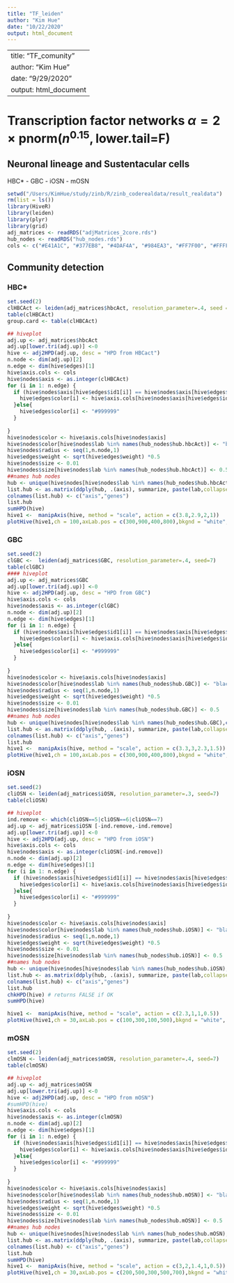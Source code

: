 ```yaml
---
title: "TF_leiden"
author: "Kim Hue"
date: "10/22/2020"
output: html_document
---
```


---
title: "TF_comunity" 
author: "Kim Hue"
date: "9/29/2020"
output: html_document
---

# Transcription factor networks $\alpha=2\times\text{pnorm}(n^{0.15},\text{lower.tail=F})$
## Neuronal lineage and Sustentacular cells

HBC* - GBC - iOSN - mOSN
```r
setwd("/Users/KimHue/study/zinb/R/zinb_coderealdata/result_realdata")
rm(list = ls())
library(HiveR)
library(leiden)
library(plyr)
library(grid)
adj_matrices <- readRDS("adjMatrices_2core.rds")
hub_nodes <- readRDS("hub_nodes.rds")
cols <- c("#E41A1C", "#377EB8", "#4DAF4A", "#984EA3", "#FF7F00", "#FFFF33", "#A65628", "#F781BF", "#999999")

```

## Community detection


### HBC*

```r
set.seed(2)
clHBCAct <- leiden(adj_matrices$hbcAct, resolution_parameter=.4, seed = 7)
table(clHBCAct)
group.card <- table(clHBCAct)

## hiveplot
adj.up <- adj_matrices$hbcAct
adj.up[lower.tri(adj.up)] <-0
hive <- adj2HPD(adj.up, desc = "HPD from HBCact")
n.node <- dim(adj.up)[2]
n.edge <- dim(hive$edges)[1]
hive$axis.cols <- cols
hive$nodes$axis <- as.integer(clHBCAct)
for (i in 1: n.edge) {
  if (hive$nodes$axis[hive$edges$id1[i]] == hive$nodes$axis[hive$edges$id2[i]]){
    hive$edges$color[i] <- hive$axis.cols[hive$nodes$axis[hive$edges$id1[i]]]
  }else{
    hive$edges$color[i] <- "#999999"
  }
 
}
hive$nodes$color <- hive$axis.cols[hive$nodes$axis]
hive$nodes$color[hive$nodes$lab %in% names(hub_nodes$hub.hbcAct)] <- "black"
hive$nodes$radius <- seq(1,n.node,1)
hive$edges$weight <- sqrt(hive$edges$weight) *0.5
hive$nodes$size <- 0.01
hive$nodes$size[hive$nodes$lab %in% names(hub_nodes$hub.hbcAct)] <- 0.5
##names hub nodes
hub <- unique(hive$nodes[hive$nodes$lab %in% names(hub_nodes$hub.hbcAct),c(2,3)])
list.hub <- as.matrix(ddply(hub, .(axis), summarize, paste(lab,collapse = ", ")))
colnames(list.hub) <- c("axis","genes")
list.hub
sumHPD(hive)
hive1 <-  manipAxis(hive, method = "scale", action = c(3.8,2.9,2,1))
plotHive(hive1,ch = 100,axLab.pos = c(300,900,400,800),bkgnd = "white", axLabs = c("Cell cycle", "Epigenetics","(Epithelial) cell differentiation","Cell cycle"),axLab.gpar = gpar(fontsize = 11,col=cols),anNode.gpar = gpar(col = "black"))
```

  
### GBC
  
```r
set.seed(2)
clGBC <-  leiden(adj_matrices$GBC, resolution_parameter=.4, seed=7)
table(clGBC)
#### hiveplot
adj.up <- adj_matrices$GBC
adj.up[lower.tri(adj.up)] <-0
hive <- adj2HPD(adj.up, desc = "HPD from GBC")
hive$axis.cols <- cols
hive$nodes$axis <- as.integer(clGBC)
n.node <- dim(adj.up)[2]
n.edge <- dim(hive$edges)[1]
for (i in 1: n.edge) {
  if (hive$nodes$axis[hive$edges$id1[i]] == hive$nodes$axis[hive$edges$id2[i]]){
    hive$edges$color[i] <- hive$axis.cols[hive$nodes$axis[hive$edges$id1[i]]]
  }else{
    hive$edges$color[i] <- "#999999"
  }
  
}
hive$nodes$color <- hive$axis.cols[hive$nodes$axis]
hive$nodes$color[hive$nodes$lab %in% names(hub_nodes$hub.GBC)] <- "black"
hive$nodes$radius <- seq(1,n.node,1)
hive$edges$weight <- sqrt(hive$edges$weight) *0.5
hive$nodes$size <- 0.01
hive$nodes$size[hive$nodes$lab %in% names(hub_nodes$hub.GBC)] <- 0.5
##names hub nodes
hub <- unique(hive$nodes[hive$nodes$lab %in% names(hub_nodes$hub.GBC),c(2,3)])
list.hub <- as.matrix(ddply(hub, .(axis), summarize, paste(lab,collapse = ", ")))
colnames(list.hub) <- c("axis","genes")
list.hub
hive1 <-  manipAxis(hive, method = "scale", action = c(3.3,3,2.3,1.5))
plotHive(hive1,ch = 100,axLab.pos = c(300,900,400,800),bkgnd = "white", axLabs = c("P53, DNA replication", "Cell proliferation \n signaling","Expression regulation,\n stem cell differentiantion","Signaling,\n epigenetics"),axLab.gpar = gpar(fontsize = 11,col=cols),anNode.gpar = gpar(col = "black"))


```



### iOSN

```r
set.seed(2)
cliOSN <- leiden(adj_matrices$iOSN, resolution_parameter=.3, seed=7)
table(cliOSN)

## hiveplot
ind.remove <- which(cliOSN==5|cliOSN==6|cliOSN==7)
adj.up <- adj_matrices$iOSN [-ind.remove,-ind.remove]
adj.up[lower.tri(adj.up)] <-0
hive <- adj2HPD(adj.up, desc = "HPD from iOSN")
hive$axis.cols <- cols
hive$nodes$axis <- as.integer(cliOSN[-ind.remove])
n.node <- dim(adj.up)[2]
n.edge <- dim(hive$edges)[1]
for (i in 1: n.edge) {
  if (hive$nodes$axis[hive$edges$id1[i]] == hive$nodes$axis[hive$edges$id2[i]]){
    hive$edges$color[i] <- hive$axis.cols[hive$nodes$axis[hive$edges$id1[i]]]
  }else{
    hive$edges$color[i] <- "#999999"
  }
  
}
hive$nodes$color <- hive$axis.cols[hive$nodes$axis]
hive$nodes$color[hive$nodes$lab %in% names(hub_nodes$hub.iOSN)] <- "black"
hive$nodes$radius <- seq(1,n.node,1)
hive$edges$weight <- sqrt(hive$edges$weight) *0.5
hive$nodes$size <- 0.01
hive$nodes$size[hive$nodes$lab %in% names(hub_nodes$hub.iOSN)] <- 0.5
##names hub nodes
hub <- unique(hive$nodes[hive$nodes$lab %in% names(hub_nodes$hub.iOSN),c(2,3)])
list.hub <- as.matrix(ddply(hub, .(axis), summarize, paste(lab,collapse = ", ")))
colnames(list.hub) <- c("axis","genes")
list.hub
chkHPD(hive) # returns FALSE if OK
sumHPD(hive)

hive1 <-  manipAxis(hive, method = "scale", action = c(2.3,1,1,0.5))
plotHive(hive1,ch = 30,axLab.pos = c(100,300,100,500),bkgnd = "white", axLabs = c("Neurogenesis", "Cell growth \n and projection","signaling, wound healing","Stem cell maintenance,\n transcription, synthesis"),axLab.gpar = gpar(fontsize = 11,col=cols),anNode.gpar = gpar(col = "black"))

```




### mOSN

```r
set.seed(2)
clmOSN <- leiden(adj_matrices$mOSN, resolution_parameter=.4, seed=7)
table(clmOSN)

## hiveplot
adj.up <- adj_matrices$mOSN
adj.up[lower.tri(adj.up)] <-0
hive <- adj2HPD(adj.up, desc = "HPD from mOSN")
#sumHPD(hive)
hive$axis.cols <- cols
hive$nodes$axis <- as.integer(clmOSN)
n.node <- dim(adj.up)[2]
n.edge <- dim(hive$edges)[1]
for (i in 1: n.edge) {
  if (hive$nodes$axis[hive$edges$id1[i]] == hive$nodes$axis[hive$edges$id2[i]]){
    hive$edges$color[i] <- hive$axis.cols[hive$nodes$axis[hive$edges$id1[i]]]
  }else{
    hive$edges$color[i] <- "#999999"
  }
  
}
hive$nodes$color <- hive$axis.cols[hive$nodes$axis]
hive$nodes$color[hive$nodes$lab %in% names(hub_nodes$hub.mOSN)] <- "black"
hive$nodes$radius <- seq(1,n.node,1)
hive$edges$weight <- sqrt(hive$edges$weight) *0.5
hive$nodes$size <- 0.01
hive$nodes$size[hive$nodes$lab %in% names(hub_nodes$hub.mOSN)] <- 0.5
##names hub nodes
hub <- unique(hive$nodes[hive$nodes$lab %in% names(hub_nodes$hub.mOSN),c(2,3)])
list.hub <- as.matrix(ddply(hub, .(axis), summarize, paste(lab,collapse = ", ")))
colnames(list.hub) <- c("axis","genes")
list.hub
sumHPD(hive)
hive1 <-  manipAxis(hive, method = "scale", action = c(3,2,1.4,1,0.5))
plotHive(hive1,ch = 30,axLab.pos = c(200,500,300,500,700),bkgnd = "white", axLabs = c("Chromatin organization", "Chromatin,\n transcription","TGBF-Beta \nsignaling","Viral processes", "Cell projection,\n various"),axLab.gpar = gpar(fontsize = 11,col=cols),anNode.gpar = gpar(col = "black"))


```

